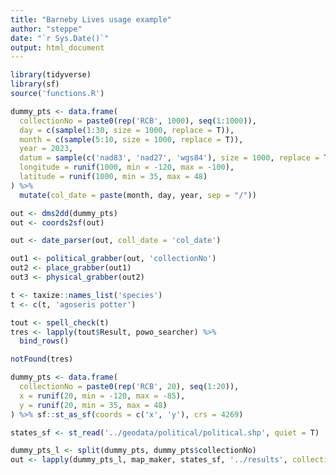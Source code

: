```yaml
---
title: "Barneby Lives usage example"
author: "steppe"
date: "`r Sys.Date()`"
output: html_document
---
```



```r
library(tidyverse)
library(sf)
source('functions.R')
```


```r
dummy_pts <- data.frame(
  collectionNo = paste0(rep('RCB', 1000), seq(1:1000)),
  day = c(sample(1:30, size = 1000, replace = T)),
  month = c(sample(5:10, size = 1000, replace = T)),
  year = 2023,
  datum = sample(c('nad83', 'nad27', 'wgs84'), size = 1000, replace = T),
  longitude = runif(1000, min = -120, max = -100), 
  latitude = runif(1000, min = 35, max = 48)
) %>% 
  mutate(col_date = paste(month, day, year, sep = "/"))

```

```r

out <- dms2dd(dummy_pts)
out <- coords2sf(out)
```


```r

out <- date_parser(out, coll_date = 'col_date')
```


```r

out1 <- political_grabber(out, 'collectionNo')
out2 <- place_grabber(out1)
out3 <- physical_grabber(out2)

```


```r

t <- taxize::names_list('species')
t <- c(t, 'agoseris potter')

tout <- spell_check(t)
tres <- lapply(tout$Result, powo_searcher) %>% 
  bind_rows()

notFound(tres)

```

```r

dummy_pts <- data.frame(
  collectionNo = paste0(rep('RCB', 20), seq(1:20)),
  x = runif(20, min = -120, max = -85), 
  y = runif(20, min = 35, max = 48)
) %>% sf::st_as_sf(coords = c('x', 'y'), crs = 4269)

states_sf <- st_read('../geodata/political/political.shp', quiet = T)

dummy_pts_l <- split(dummy_pts, dummy_pts$collectionNo)
out <- lapply(dummy_pts_l, map_maker, states_sf, '../results', collection_col = 'collectionNo')

```
